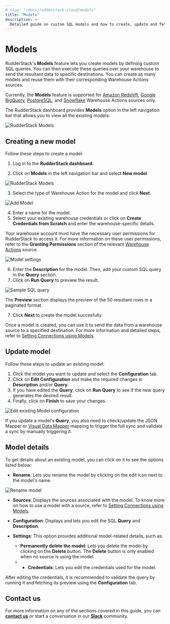 ```yaml
---
# slug: "/docs/rudderstack-cloud/models"
title: "Models"
description: >-
  Detailed guide on custom SQL models and how to create, update and fetch their details in RudderStack dashboard.
---
```


# Models

RudderStack's **Models** feature lets you create models by defining custom SQL queries. You can then execute these queries over your warehouse to send the resultant data to specific destinations. You can create as many models and reuse them with their corresponding Warehouse Actions sources.

<div class="infoBlock">

Currently, the <strong>Models</strong> feature is supported for <a href="https://www.rudderstack.com/docs/warehouse-actions/amazon-redshift/">Amazon Redshift</a>, <a href="https://www.rudderstack.com/docs/warehouse-actions/google-bigquery/">Google BigQuery</a>, <a href="https://www.rudderstack.com/docs/warehouse-actions/postgresql/">PostgreSQL</a>, and <a href="https://www.rudderstack.com/docs/warehouse-actions/snowflake/">Snowflake</a> Warehouse Actions sources only.
</div>

The RudderStack dashboard provides **Models** option in the left navigation bar that allows you to view all the existing models:

<img src="../assets/warehouse-actions-sources/models-view-dashboard.png" alt="RudderStack Models" />

## Creating a new model

Follow these steps to create a model:

1. Log in to the **RudderStack dashboard**.

2. Click on **Models** in the left navigation bar and select **New model**.

<img src="../assets/warehouse-actions-sources/models-dashboard.png" alt="RudderStack Models"/>

3. Select the type of Warehouse Action for the model and click **Next**.

<img src="../assets/warehouse-actions-sources/select-source-model.png" alt="Add Model"/>

4. Enter a name for the model.
5. Select your existing warehouse credentials or click on **Create Credentials from Scratch** and enter the warehouse-specific details.
 
<div class="infoBlock">

Your warehouse account must have the necessary user permissions for RudderStack to access it. For more information on these user permissions, refer to the <strong>Granting Permissions</strong> section of the relevant <a href="https://www.rudderstack.com/docs/warehouse-actions/">Warehouse Actions</a> source.
  
</div>

<img src="../assets/warehouse-actions-sources/model-settings.png" alt="Model settings" />

6. Enter the **Description** for the model. Then, add your custom SQL query in the **Query** section. 
7. Click on **Run Query** to preview the result.

<img src="../assets/warehouse-actions-sources/sample-sql-query.png" alt="Sample SQL query" />

<div class="infoBlock">

The <strong>Preview</strong> section displays the preview of the 50 resultant rows in a paginated format.
</div>

7. Click **Next** to create the model succesfully.

<div class="infoBlock">
Once a model is created, you can use it to send the data from a warehouse source to a specified destination. For more information and detailed steps, refer to <a href="https://www.rudderstack.com/docs/warehouse-actions/setting-connections-using-models/">Setting Connections using Models</a>.
</div>

## Update model

Follow these steps to update an existing model:

1. Click the model you want to update and select the **Configuration** tab.
2. Click on **Edit Configuration** and make the required changes in  **Description** and/or **Query**.
3. If you have edited the **Query**, click on **Run Query** to see if the new query generates the desired result.
4. Finally, click on **Finish** to save your changes.

<img src="../assets/warehouse-actions-sources/edit-model-configuration.png" alt="Edit existing Model configuration" />

<div class="infoBlock">
  
If you update a model's <strong>Query</strong>, you also need to check/update the JSON Mapper or <a href="https://www.rudderstack.com/docs/warehouse-actions/visual-data-mapper/">Visual Data Mapper</a> mapping to trigger the full sync and validate a sync by manually triggering it.
</div>

## Model details

To get details about an existing model, you can click on it to see the options listed below:

- **Rename**: Lets you rename the model by clicking on the edit icon next to the model's name.

<img src="../assets/warehouse-actions-sources/model-rename.png" alt="Rename model" />

- **Sources**: Displays the sources associated with the model. To know more on how to use a model with a source, refer to [Setting Connections using Models](https://www.rudderstack.com/docs/warehouse-actions/setting-connections-using-models/).

- **Configuration**: Displays and lets you edit the SQL **Query** and **Description**.

- **Settings**: This option provides additional model-related details, such as:

   - **Permanently delete the model**: Lets you delete the model by clicking on the **Delete** button. The **Delete** button is only enabled when no source is using the model.
   - - **Credentials**: Lets you edit the credentials used for the model.

<div class="infoBlock">

After editing the credentials, it is recommended to validate the query by running it and fetching its preview using the <strong>Configuration</strong> tab.
</div>

## Contact us

For more information on any of the sections covered in this guide, you can [**contact us**](mailto:%20docs@rudderstack.com) or start a conversation in our [**Slack**](https://rudderstack.com/join-rudderstack-slack-community) community.
